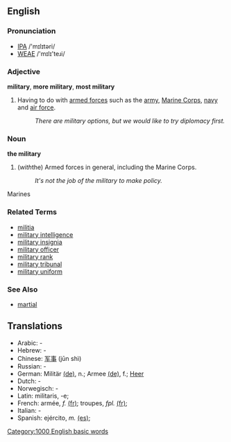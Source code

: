 ==English==

===Pronunciation===
*[[IPA]] /'mɪlɪtəri/
*[[WEAE]] /'mɪlɪ'teɹi/

===Adjective===
'''military''', '''more military''', '''most military'''
# Having to do with [[armed forces]] such as the [[army]], [[Marine Corps]], [[navy]] and [[air force]].
#: ''There are military options, but we would like to try diplomacy first.''

===Noun===
'''the military'''

# (''with ''the) Armed forces in general, including the Marine Corps.
#: ''It's not the job of the military to make policy.''
Marines

===Related Terms===
*[[militia]]
*[[military intelligence]]
*[[military insignia]]
*[[military officer]]
*[[military rank]]
*[[military tribunal]]
*[[military uniform]]

===See Also===
*[[martial]]

==Translations==

*Arabic: -
*Hebrew: -
*Chinese: [[军事]] (jūn shì)
*Russian: -
*German: Militär [[:de:Militär|(de)]], n.; Armee [[:de:Armee|(de)]], f.; [[Heer]]
*Dutch: -
*Norwegisch: -
*Latin: militaris, -e; 
*French: armée, ''f.'' [[:fr:armée|(fr)]]; troupes, ''fpl.'' [[:fr:troupes|(fr)]]; 
*Italian: -
*Spanish: ejército, ''m.'' [[:es:ejército|(es)]];
[[Category:1000 English basic words]]